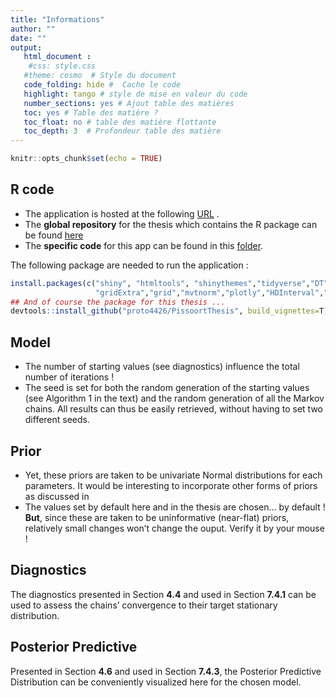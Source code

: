 ```yaml
---
title: "Informations"
author: ""
date: ""
output:
   html_document : 
    #css: style.css
   #theme: cosmo  # Style du document
   code_folding: hide #  Cache le code  
   highlight: tango # style de mise en valeur du code
   number_sections: yes # Ajout table des matières
   toc: yes # Table des matière ?
   toc_float: no # table des matière flottante
   toc_depth: 3  # Profondeur table des matière
---
```


```r
knitr::opts_chunk$set(echo = TRUE)
```

## R code 

* The application is hosted at the following [URL](https://github.com/proto4426/PissoortThesis/) . 
* The **global repository** for the thesis which contains the R package can be found [here](https://github.com/proto4426/PissoortThesis/tree/master/inst/shiny-examples/Bayesian)
* The **specific code**  for this app can be found in this [folder](https://github.com/proto4426/PissoortThesis/tree/master/inst/shiny-examples).

The following package are needed to run the application : 

```r
install.packages(c("shiny", "htmltools", "shinythemes","tidyverse","DT",
                   "gridExtra","grid","mvtnorm","plotly","HDInterval","ggjoy","scales","heatmaply", "coda", "reshape2", "ggcorrplot", "viridis"))
## And of course the package for this thesis ... 
devtools::install_github("proto4426/PissoortThesis", build_vignettes=T)
```

## Model 

* The number of starting values (see diagnostics) influence the total number of iterations ! 
* The seed is set for both the random generation of the starting values (see Algorithm 1 in the text) and the random generation of all the Markov chains. All results can thus be easily retrieved, without having to set two different seeds. 

## Prior

* Yet, these priors are taken to be univariate Normal distributions for each parameters. It would be interesting to incorporate other forms of priors as discussed in 
* The values set by default here and in the thesis are chosen... by default ! **But**, since these are taken to be uninformative (near-flat) priors, relatively small changes won't change the ouput. Verify it by your mouse ! 


## Diagnostics 

The diagnostics presented in Section **4.4** and used in Section **7.4.1** can be used to assess the chains' convergence to their target stationary distribution.


## Posterior Predictive 

Presented in Section **4.6** and used in Section **7.4.3**, the Posterior Predictive Distribution can be conveniently visualized here for the chosen model. 






